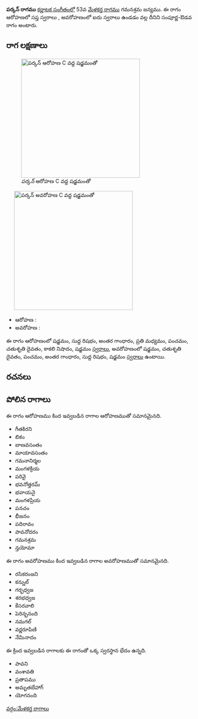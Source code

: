 {{Infobox ragam
	| name          	=  పర్కన్
	| synonym	    	= 
	| mela          	= 
	| chakra        	= 
	| janaka        	= 
	| type          	= సంపూర్ణ-ఔడవ
	| arohanam      	= {{svaraC|S|R1|G3|M2|P|D2|N3|S'}} 
	| avarohanam    	= {{svaraC|S'|D2|P|G3|R1|S}}
	| jeeva         	=
	| chhaya        	=
	| nyasa         	=
	| vishesha      	= 
	| equivalent  		= 
}}
{{కర్ణాటక సంగీత రాగాలు}}
''' పర్కన్ రాగము''' [[కర్ణాటక సంగీతం]]లో 53వ [[మేళకర్త రాగము]] గమనశ్రమ జన్యము.  ఈ రాగం ఆరోహణలో సప్త స్వరాలు , అవరోహణంలో ఐదు స్వరాలు ఉండడం వల్ల దీనిని సంపూర్ణ-ఔడవ రాగం అంటారు.


==రాగ లక్షణాలు==
[[Image:parkkan_ar_kb2wiki.png|thumb|right|316px|'' పర్కన్'' ఆరోహణ C వద్ద షడ్జమంతో]]
	[[Image:parkkan_av_kb2wiki.png|thumb|right|316px|'' పర్కన్'' అవరోహణ C వద్ద షడ్జమంతో]]

* ఆరోహణ : {{svaraC|S|R1|G3|M2|P|D2|N3|S'}} 
* అవరోహణ : {{svaraC|S'|D2|P|G3|R1|S}}

ఈ రాగం ఆరోహణంలో షడ్జమం, సుద్ద  రిషభం, అంతర గాంధారం, ప్రతి మధ్యమం, పంచమం, చతుశృతి దైవతం, కాకలి  నిషాదం, షడ్జమం [[స్వరాలు]], అవరోహణంలో షడ్జమం, చతుశృతి దైవతం, పంచమం, అంతర గాంధారం, సుద్ద  రిషభం, షడ్జమం [[స్వరాలు]] ఉంటాయి.

==రచనలు==



==పోలిన రాగాలు==
ఈ రాగం ఆరోహణము కింద ఇవ్వబడిన రాగాల ఆరోహణముతో సమానమైనది.
* గీతకిరని
* బికం
* బాణవసంతం
* మాయావసంతం
* గమనానిర్మల
* మంగళక్రియ
* పరివై
* భవనోత్తరమ్
* భవాయనై
* మంగళప్రియ
* పనచం
*  భీజనం
* పదిరావం
* పావనోదరం
* గమనశ్రమ
* న్తయోమా

ఈ రాగం అవరోహణము కింద ఇవ్వబడిన రాగాల అవరోహణముతో సమానమైనది.
* రసికరంజని
* కన్నుల్
* గర్భధ్వజ
* శరభధ్వజ
* కేసరవాలి
*  పెరిన్బనంది
* నమగల్
* వర్ణరూపిణి
* నేమినాదం

ఈ క్రింద ఇవ్వబడిన రాగాలకు ఈ రాగంతో ఒక్క స్వరస్థాన భేదం ఉన్నది.
* పావని
* వంశావతి
* ప్రతాపము
* అమృతబేహాగ్
* యోగనంది



[[వర్గం:మేళకర్త రాగాలు]]